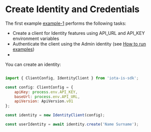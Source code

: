 # Create Identity and Credentials

The first example [example-1](https://github.com/iotaledger/integration-services/blob/develop/clients/node/examples/1-CreateIdentityAndCredential.ts)
performs the following tasks:

- Create a client for Identity features using API_URL and API_KEY environment variables
- Authenticate the client using the Admin identity (see [How to run examples](./how-to-run-examples))
- 


You can create an identity:

```js

import { ClientConfig, IdentityClient } from 'iota-is-sdk';

const config: ClientConfig = {
    apiKey: process.env.API_KEY,
    baseUrl: process.env.API_URL,
    apiVersion: ApiVersion.v01
};

const identity = new IdentityClient(config);

const userIdentity = await identity.create('Name Surname');
```



